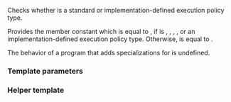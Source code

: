{{cpp/experimental/parallel/title|is_execution_policy}}
{{cpp/experimental/parallelism/navbar}}

{{ddcl | header = experimental/execution_policy | since=parallelism_ts | 1=
template&lt; class T &gt;
struct is_execution_policy;
}}

Checks whether {{tt|T}} is a standard or implementation-defined execution policy type.

Provides the member constant {{tt|value}} which is equal to {{c|true}}, if {{tt|T}} is {{tt|execution_policy}}, {{tt|sequential_execution_policy}}, {{tt|parallel_execution_policy}}, {{tt|parallel_vector_execution_policy}}, or an implementation-defined execution policy type. Otherwise, {{tt|value}} is equal to {{c|false}}.

The behavior of a program that adds specializations for {{tt|is_execution_policy}} is undefined.

===Template parameters===
{{par begin}}
{{par | T | a type to check}}
{{par end}}

=== Helper template ===
{{ddcl | header = experimental/execution_policy | since=parallelism_ts | 1=
template&lt; class T &gt;
constexpr bool is_execution_policy_v = is_execution_policy&lt;T&gt;::value;
}}

{{cpp/types/integral_constant/inherit | {{tt|T}} is a standard or implementation-defined execution policy type}}